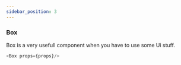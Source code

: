 ```yaml
---
sidebar_position: 3
---
```


### Box 
Box is a very usefull component when you have to use some Ui stuff.


```js title="sidebars.js"
<Box props={props}/>
```
